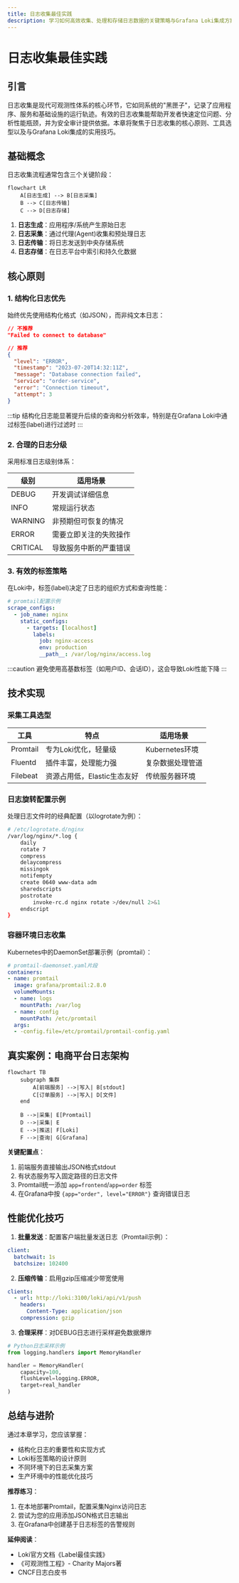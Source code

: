 ```yaml
---
title: 日志收集最佳实践
description: 学习如何高效收集、处理和存储日志数据的关键策略与Grafana Loki集成方案
---
```


# 日志收集最佳实践

## 引言

日志收集是现代可观测性体系的核心环节，它如同系统的"黑匣子"，记录了应用程序、服务和基础设施的运行轨迹。有效的日志收集能帮助开发者快速定位问题、分析性能瓶颈，并为安全审计提供依据。本章将聚焦于日志收集的核心原则、工具选型以及与Grafana Loki集成的实用技巧。

## 基础概念

日志收集流程通常包含三个关键阶段：

```mermaid
flowchart LR
    A[日志生成] --> B[日志采集]
    B --> C[日志传输]
    C --> D[日志存储]
```

1. **日志生成**：应用程序/系统产生原始日志
2. **日志采集**：通过代理(Agent)收集和预处理日志
3. **日志传输**：将日志发送到中央存储系统
4. **日志存储**：在日志平台中索引和持久化数据

## 核心原则

### 1. 结构化日志优先

始终优先使用结构化格式（如JSON），而非纯文本日志：

```json
// 不推荐
"Failed to connect to database"

// 推荐
{
  "level": "ERROR",
  "timestamp": "2023-07-20T14:32:11Z",
  "message": "Database connection failed",
  "service": "order-service",
  "error": "Connection timeout",
  "attempt": 3
}
```

:::tip
结构化日志能显著提升后续的查询和分析效率，特别是在Grafana Loki中通过标签(label)进行过滤时
:::

### 2. 合理的日志分级

采用标准日志级别体系：

| 级别    | 适用场景                          |
|---------|---------------------------------|
| DEBUG   | 开发调试详细信息                  |
| INFO    | 常规运行状态                      |
| WARNING | 非预期但可恢复的情况              |
| ERROR   | 需要立即关注的失败操作            |
| CRITICAL| 导致服务中断的严重错误            |

### 3. 有效的标签策略

在Loki中，标签(label)决定了日志的组织方式和查询性能：

```yaml
# promtail配置示例
scrape_configs:
  - job_name: nginx
    static_configs:
      - targets: [localhost]
        labels:
          job: nginx-access
          env: production
          __path__: /var/log/nginx/access.log
```

:::caution
避免使用高基数标签（如用户ID、会话ID），这会导致Loki性能下降
:::

## 技术实现

### 采集工具选型

| 工具       | 特点                          | 适用场景              |
|------------|-----------------------------|---------------------|
| Promtail   | 专为Loki优化，轻量级          | Kubernetes环境       |
| Fluentd    | 插件丰富，处理能力强           | 复杂数据处理管道      |
| Filebeat   | 资源占用低，Elastic生态友好    | 传统服务器环境        |

### 日志旋转配置示例

处理日志文件时的经典配置（以logrotate为例）：

```bash
# /etc/logrotate.d/nginx
/var/log/nginx/*.log {
    daily
    rotate 7
    compress
    delaycompress
    missingok
    notifempty
    create 0640 www-data adm
    sharedscripts
    postrotate
        invoke-rc.d nginx rotate >/dev/null 2>&1
    endscript
}
```

### 容器环境日志收集

Kubernetes中的DaemonSet部署示例（promtail）：

```yaml
# promtail-daemonset.yaml片段
containers:
- name: promtail
  image: grafana/promtail:2.8.0
  volumeMounts:
  - name: logs
    mountPath: /var/log
  - name: config
    mountPath: /etc/promtail
  args:
  - -config.file=/etc/promtail/promtail-config.yaml
```

## 真实案例：电商平台日志架构

```mermaid
flowchart TB
    subgraph 集群
        A[前端服务] -->|写入| B[stdout]
        C[订单服务] -->|写入| D[文件]
    end
    
    B -->|采集| E[Promtail]
    D -->|采集| E
    E -->|推送| F[Loki]
    F -->|查询| G[Grafana]
```

**关键配置点**：
1. 前端服务直接输出JSON格式stdout
2. 有状态服务写入固定路径的日志文件
3. Promtail统一添加 `app=frontend`/`app=order` 标签
4. 在Grafana中按 `{app="order", level="ERROR"}` 查询错误日志

## 性能优化技巧

1. **批量发送**：配置客户端批量发送日志（Promtail示例）：

```yaml
client:
  batchwait: 1s
  batchsize: 102400
```

2. **压缩传输**：启用gzip压缩减少带宽使用

```yaml
clients:
  - url: http://loki:3100/loki/api/v1/push
    headers:
      Content-Type: application/json
    compression: gzip
```

3. **合理采样**：对DEBUG日志进行采样避免数据爆炸

```python
# Python日志采样示例
from logging.handlers import MemoryHandler

handler = MemoryHandler(
    capacity=100,
    flushLevel=logging.ERROR,
    target=real_handler
)
```

## 总结与进阶

通过本章学习，您应该掌握：
- 结构化日志的重要性和实现方式
- Loki标签策略的设计原则
- 不同环境下的日志采集方案
- 生产环境中的性能优化技巧

**推荐练习**：
1. 在本地部署Promtail，配置采集Nginx访问日志
2. 尝试为您的应用添加JSON格式日志输出
3. 在Grafana中创建基于日志标签的告警规则

**延伸阅读**：
- Loki官方文档《Label最佳实践》
- 《可观测性工程》- Charity Majors著
- CNCF日志白皮书